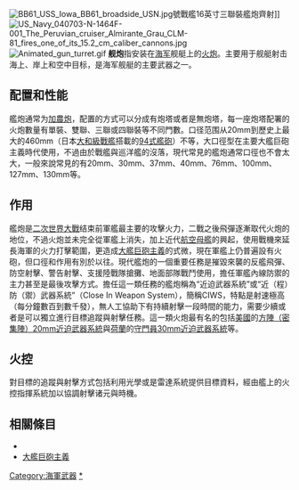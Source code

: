 
[[File:BB61_USS_Iowa_BB61_broadside_USN.jpg|thumb]]號戰艦16英寸三聯裝艦炮齊射]]
[[File:US_Navy_040703-N-1464F-001_The_Peruvian_cruiser_Almirante_Grau_CLM-81_fires_one_of_its_15.2_cm_caliber_cannons.jpg|thumb]]
[[File:Animated_gun_turret.gif|thumb]]
'''舰炮'''指安装在[[海军|海军]]舰艇上的[[火炮|火炮]]。主要用于舰艇射击海上、岸上和空中目标，是海军舰艇的主要武器之一。

==配置和性能==
艦炮通常为[[加農炮|加農炮]]，配置的方式可以分成有炮塔或者是無炮塔，每一座炮塔配署的火炮數量有單裝、雙聯、三聯或四聯裝等不同門數。口径范围从20mm到歷史上最大的460mm（日本[[大和級戰艦|大和級戰艦]]搭載的[[94式艦砲|94式艦砲]]）不等，大口徑型在主要大艦巨砲主義時代使用，不過由於戰艦與巡洋艦的沒落，現代常見的艦炮通常口徑也不會太大，一般來說常見的有20mm、30mm、37mm、40mm、76mm、100mm、127mm、130mm等。

==作用==
艦炮是[[二次世界大戰|二次世界大戰]]结束前軍艦最主要的攻擊火力，二戰之後飛彈逐漸取代火炮的地位，不過火炮並未完全從軍艦上消失，加上近代[[航空母艦|航空母艦]]的興起，使用戰機來延長海軍的火力打擊範圍，更造成[[大艦巨砲主義|大艦巨砲主義]]的式微，現在軍艦上仍普遍設有火砲，但口徑和作用有別於以往。現代艦炮的一個重要任務是摧毀來襲的反艦飛彈、防空射擊、警告射擊、支援陸戰隊搶攤、地面部隊戰鬥使用，擔任軍艦內線防禦的主力甚至是最後攻擊方式。擔任這一類任務的艦炮稱為“近迫武器系統”或“近（程）防（禦）武器系統”（Close In Weapon System），簡稱CIWS，特點是射速極高（每分鐘數百到數千發），無人工協助下有持續射擊一段時間的能力，需要少續或者是可以獨立進行目標追蹤與射擊任務。這一類火炮最有名的包括[[美國|美國]]的[[方陣近迫武器系統|方陣（密集陣）20mm近迫武器系統]]與[[荷蘭|荷蘭]]的[[守門員近迫武器系統|守門員30mm近迫武器系統]]等。

==火控==
對目標的追蹤與射擊方式包括利用光學或是雷達系統提供目標資料，經由艦上的火控指揮系統加以協調射擊诸元與時機。

==相關條目==
*{{Link-en|海軍艦砲支援|Naval gunfire support}}
*[[大艦巨砲主義|大艦巨砲主義]]

{{Authority control}}
{{mil-stub}}

[[Category:海軍武器|Category:海軍武器]]
[[Category:舰炮|*]]